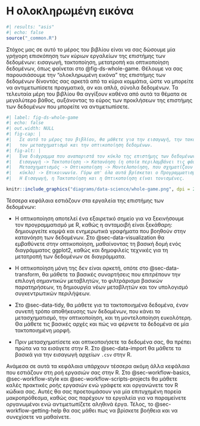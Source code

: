 # Η ολοκληρωμένη εικόνα {#sec-whole-game-intro .unnumbered}

```r
#| results: "asis"
#| echo: false
source("_common.R")
```

Στόχος μας σε αυτό το μέρος του βιβλίου είναι να σας δώσουμε μία γρήγορη επισκόπηση των κύριων εργαλείων της επιστήμης των δεδομένων: εισαγωγή, τακτοποίηση, μετατροπή και οπτικοποίηση δεδομένων, όπως φαίνεται στο @fig-ds-whole-game.
Θέλουμε να σας παρουσιάσουμε την "ολοκληρωμένη εικόνα" της επιστήμης των δεδομένων δίνοντάς σας αρκετά από τα κύρια κομμάτια, ώστε να μπορείτε να αντιμετωπίσετε πραγματικά, αν και απλά, σύνολα δεδομένων.
Τα τελευταία μέρη του βιβλίου θα αγγίξουν καθένα από αυτά τα θέματα σε μεγαλύτερο βάθος, αυξάνοντας το εύρος των προκλήσεων της επιστήμης των δεδομένων που μπορείτε να αντιμετωπίσετε.

```r
#| label: fig-ds-whole-game 
#| echo: false
#| out.width: NULL
#| fig-cap: |
#|   Σε αυτό το μέρος του βιβλίου, θα μάθετε για την εισαγωγή, την τακοτποίηση,
#|   τον μετασχηματισμό και την οπτικοποίηση δεδομένων.
#| fig-alt: |
#|   Ένα διάγραμμα που αναπαριστά τον κύκλο της επιστήμης των δεδομένων: 
#|   Εισαγωγή -> Τακτοποίηση -> Κατανόηση (η οποία περιλαμβάνει τις φάσεις 
#|   Μετασχηματισμός -> Οπτικοποίηση -> Μοντελοποίηση, που σχηματίζουν έναν
#|   κύκλο) -> Επικοινωνία. Γύρω απ' όλα αυτά βρίσκεται ο Προγραμματισμός.
#|   Η Εισαγωγή, η Τακτοποίηση και η Οπτικοποίηση είναι τονισμένες.

knitr::include_graphics("diagrams/data-science/whole-game.png", dpi = 270)
```

Τέσσερα κεφάλαια εστιάζουν στα εργαλεία της επιστήμης των δεδομένων:

-   Η οπτικοποίηση αποτελεί ένα εξαιρετικό σημείο για να ξεκινήσουμε τον προγραμματισμό με R, καθώς η ανταμοιβή είναι ξεκάθαρη: δημιουργείτε κομψά και ενημερωτικά γραφήματα που βοηθούν στην κατανόηση των δεδομένων.
    Στο @sec-data-visualization θα εμβαθύνετε στην οπτικοποίηση, μαθαίνοντας τη βασική δομή ενός διαγράμματος ggplot2, καθώς και δημοφιλείς τεχνικές για τη μετατροπή των δεδομένων σε διαγράμματα.

-   Η οπτικοποίηση μόνη της δεν είναι αρκετή, οπότε στο @sec-data-transform, θα μάθετε τα βασικές συναρτήσεις που επιτρέπουν την επιλογή σημαντικών μεταβλητών, το φιλτράρισμα βασικών παρατηρήσεων, τη δημιουργία νέων μεταβλητών και τον υπολογισμό συγκεντρωτικών περιλήψεων.

-   Στο @sec-data-tidy, θα μάθετε για τα τακτοποιημένα δεδομένα, έναν συνεπή τρόπο αποθήκευσης των δεδομένων, που κάνει το μετασχηματισμό, την οπτικοποίηση, και τη μοντελοποίηση ευκολότερη.
    Θα μάθετε τις βασικές αρχές και πώς να φέρνετε τα δεδομένα σε μία τακτοποιημένη μορφή.

-   Πριν μετασχηματίσετε και οπτικοποιήσετε τα δεδομένα σας, θα πρέπει πρώτα να τα εισάγετε στην R.
    Στο @sec-data-import θα μάθετε τα βασικά για την εισαγωγή αρχείων `.csv` στην R.

Ανάμεσα σε αυτά τα κεφάλαια υπάρχουν τέσσερα ακόμη άλλα κεφάλαια που εστιάζουν στη ροή εργασιών σας στην R.
Στο @sec-workflow-basics, @sec-workflow-style και @sec-workflow-scripts-projects θα μάθετε καλές πρακτικές ροής εργασιών ενώ γράφετε και οργανώνετε τον R κώδικα σας.
Αυτές θα σας προετοιμάσουν για μία επιτυχημένη πορεία μακροπρόθεσμα, καθώς σας παρέχουν τα εργαλεία για να παραμείνετε οργανωμένοι ενώ αντιμετωπίζετε αληθινά έργα.
Τέλος, το @sec-workflow-getting-help θα σας μάθει πως να βρίσκετε βοήθεια και να συνεχίσετε να μαθαίνετε.
